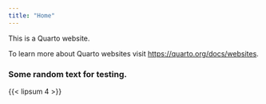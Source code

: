 ```yaml
---
title: "Home"
---
```


This is a Quarto website.

To learn more about Quarto websites visit <https://quarto.org/docs/websites>.

### Some random text for testing.
{{< lipsum 4 >}}
